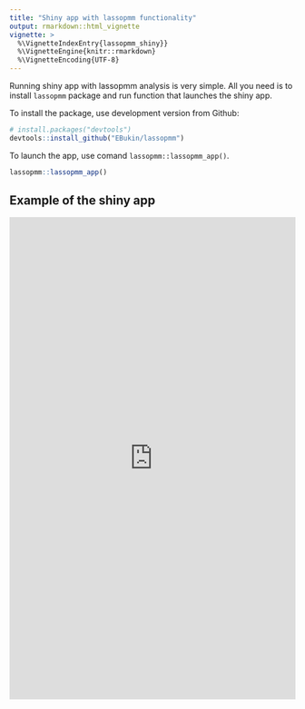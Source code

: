 ```yaml
---
title: "Shiny app with lassopmm functionality"
output: rmarkdown::html_vignette
vignette: >
  %\VignetteIndexEntry{lassopmm_shiny}}
  %\VignetteEngine{knitr::rmarkdown}
  %\VignetteEncoding{UTF-8}
---
```


Running shiny app with lassopmm analysis is very simple. All you need is to install `lassopmm` package and run function that launches the shiny app. 

To install the package, use development version from Github:

``` r
# install.packages("devtools")
devtools::install_github("EBukin/lassopmm")
```
To launch the app, use comand `lassopmm::lassopmm_app()`.

``` r
lassopmm::lassopmm_app()
```


## Example of the shiny app


<iframe id="example1" src="https://eddie-dev.cf/shiny/lassopmm_app/" style="border: none; width: 100%; height: 850px" frameborder="0"></iframe>

